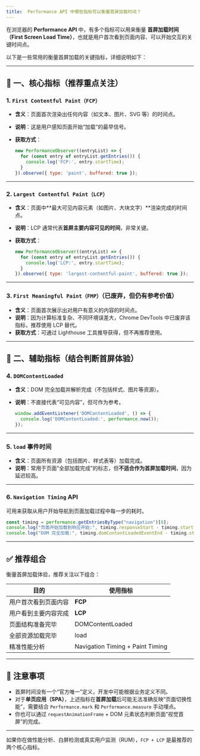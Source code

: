 ```yaml
---
title: 	Performance API 中哪些指标可以衡量首屏加载时间？
---
```


在浏览器的 **Performance API** 中，有多个指标可以用来衡量 **首屏加载时间（First Screen Load Time）**，也就是用户首次看到页面内容、可以开始交互的关键时间点。

以下是一些常用的衡量首屏加载的关键指标，详细说明如下：

---

## 🌟 一、核心指标（推荐重点关注）

### 1. **`First Contentful Paint（FCP）`**

* **含义**：页面首次渲染出任何内容（如文本、图片、SVG 等）的时间点。
* **说明**：这是用户感知页面开始“加载”的最早信号。
* **获取方式**：

  ```js
  new PerformanceObserver((entryList) => {
    for (const entry of entryList.getEntries()) {
      console.log('FCP:', entry.startTime);
    }
  }).observe({ type: 'paint', buffered: true });
  ```

---

### 2. **`Largest Contentful Paint（LCP）`**

* **含义**：页面中\*\*最大可见内容元素（如图片、大块文字）\*\*渲染完成的时间点。
* **说明**：LCP 通常代表**首屏主要内容可见的时间**，非常关键。
* **获取方式**：

  ```js
  new PerformanceObserver((entryList) => {
    for (const entry of entryList.getEntries()) {
      console.log('LCP:', entry.startTime);
    }
  }).observe({ type: 'largest-contentful-paint', buffered: true });
  ```

---

### 3. **`First Meaningful Paint（FMP）`（已废弃，但仍有参考价值）**

* **含义**：页面首次展示出对用户有意义的内容的时间点。
* **说明**：因为计算标准复杂、不同环境误差大，Chrome DevTools 中已废弃该指标，推荐使用 LCP 替代。
* **获取方式**：可通过 Lighthouse 工具推导获得，但不再推荐使用。

---

## 🌟 二、辅助指标（结合判断首屏体验）

### 4. **`DOMContentLoaded`**

* **含义**：DOM 完全加载并解析完成（不包括样式、图片等资源）。
* **说明**：不直接代表“可见内容”，但可作为参考。

  ```js
  window.addEventListener('DOMContentLoaded', () => {
    console.log('DOMContentLoaded:', performance.now());
  });
  ```

---

### 5. **`load` 事件时间**

* **含义**：页面所有资源（包括图片、样式表等）加载完成。
* **说明**：常用于页面“全部加载完成”的标志，但**不适合作为首屏加载时间**，因为延迟较高。

---

### 6. **`Navigation Timing` API**

可用来获取从用户开始导航到页面加载过程中每一步的耗时。

```js
const timing = performance.getEntriesByType("navigation")[0];
console.log("页面开始加载到响应开始:", timing.responseStart - timing.startTime);
console.log("DOM 完全加载:", timing.domContentLoadedEventEnd - timing.startTime);
```

---

## ✅ 推荐组合

衡量首屏加载体验，推荐关注以下组合：

| 目的         | 使用指标                             |
| ---------- | -------------------------------- |
| 用户首次看到页面内容 | **FCP**                          |
| 用户看到主要内容完成 | **LCP**                          |
| 页面结构准备完毕   | DOMContentLoaded                 |
| 全部资源加载完毕   | load                             |
| 精准性能分析     | Navigation Timing + Paint Timing |

---

## 📌 注意事项

* 首屏时间没有一个“官方唯一”定义，开发中可能根据业务定义不同。
* 对于**单页应用（SPA）**，上述指标在**首屏加载**后可能无法准确反映“页面切换性能”，需要结合 `Performance.mark` 和 `Performance.measure` 手动埋点。
* 你也可以通过 `requestAnimationFrame` + DOM 元素状态判断页面“视觉首屏”的完成。

---

如果你在做性能分析、白屏检测或真实用户监测（RUM），`FCP + LCP` 是最推荐的两个核心指标。

